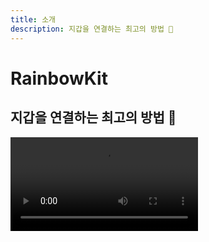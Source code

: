 ```yaml
---
title: 소개
description: 지갑을 연결하는 최고의 방법 🌈
---
```


# RainbowKit

## 지갑을 연결하는 최고의 방법 🌈

<Video src="https://res.cloudinary.com/rainbowme/video/upload/s--aTmEjSrr--/f_auto:video,q_auto/v1/rainbowkit/site-assets/rainbowkit-video-cutdown-edit_gy0q16" />

RainbowKit은 지갑 연결을 당신의 dapp에 쉽게 추가할 수 있게 하는 [React](https://reactjs.org/) 라이브러리입니다. 직관적이고 반응성이 좋고 맞춤 설정이 가능합니다.

### 특징

#### 지갑 관리

당신의 dapp를 위한 풀 패키지 지갑 관리. 지갑의 연결과 연결 해제를 처리하는 것 외에도, RainbowKit은 다양한 지갑을 지원하고, 연결 체인을 교환하고, 주소를 ENS로 해석하고, 잔액을 표시하고 더 많은 작업을 수행합니다!

#### 맞춤 설정 가능

RainbowKit UI를 귀하의 브랜드에 맞게 조정할 수 있습니다. 미리 정의된 몇 가지 강조 색상과 테두리 반경 구성에서 선택할 수 있습니다. 더 복잡한 사용 사례의 경우, 완전히 사용자 정의된 테마를 제공하거나, 자신만의 버튼을 렌더링하거나, 특정 기능을 생략할 수 있습니다. 다크 모드가 포함되어 있습니다.

#### 산업 표준

대부분의 제품과의 더 나은 상호 운용성을 위해, [viem](https://viem.sh)과 [wagmi](https://wagmi.sh/)인 가장 널리 사용되는 라이브러리를 사용하고 있습니다.

지갑 표준인 EIP-1193 및 EIP-6963은 기본적으로 지원되므로, 브라우저 지갑 사용자가 자신의 지갑을 dApp에 원활하게 연결할 수 있게 되었습니다.

### 커뮤니티

우리는 커뮤니티가 RainbowKit을 채택하고, 문제를 제기하고, 피드백을 제공하는 것을 기대하고 있습니다. 기능 요청이든, 버그 보고든, 또는 프로젝트를 제공하든, 적극 참여해 주십시오!

-   [issue]을 제기하십시오 (https://github.com/rainbow-me/rainbowkit/issues)
-   [Twitter]에서 팔로우하세요 (https://twitter.com/rainbowdotme)
-   당신의 [feedback]를 공유하세요 (https://github.com/rainbow-me/rainbowkit/discussions/new?category=feedback)
-   [Codesandbox]에서 이를 시도해보세요 (https://codesandbox.io/p/sandbox/github/rainbow-me/rainbowkit/tree/main/examples/with-next)
